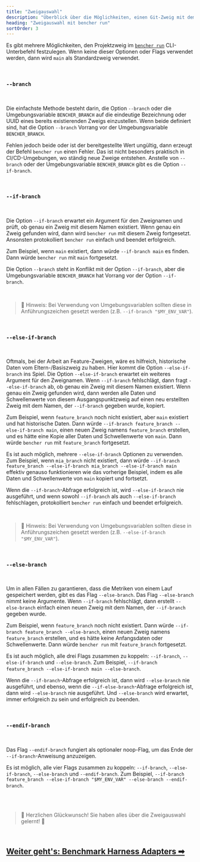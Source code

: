 ```yaml
---
title: "Zweigauswahl"
description: "Überblick über die Möglichkeiten, einen Git-Zweig mit dem bencher run CLI-Unterbefehl auszuwählen"
heading: "Zweigauswahl mit bencher run"
sortOrder: 3
---
```


Es gibt mehrere Möglichkeiten, den Projektzweig im <code><a href="/docs/de/explanation/bencher-run">bencher run</a></code> CLI-Unterbefehl festzulegen.
Wenn keine dieser Optionen oder Flags verwendet werden, dann wird `main` als Standardzweig verwendet.

<br />

### `--branch`

<br />

Die einfachste Methode besteht darin, die Option `--branch` oder die Umgebungsvariable `BENCHER_BRANCH` auf die eindeutige Bezeichnung oder UUID eines bereits existierenden Zweigs einzustellen.
Wenn beide definiert sind, hat die Option `--branch` Vorrang vor der Umgebungsvariable `BENCHER_BRANCH`.

Fehlen jedoch beide oder ist der bereitgestellte Wert ungültig, dann erzeugt der Befehl `bencher run` einen Fehler.
Das ist nicht besonders praktisch in CI/CD-Umgebungen, wo ständig neue Zweige entstehen.
Anstelle von `--branch` oder der Umgebungsvariable `BENCHER_BRANCH` gibt es die Option `--if-branch`.

<br />

### `--if-branch`

<br />

Die Option `--if-branch` erwartet ein Argument für den Zweignamen und prüft, ob genau ein Zweig mit diesem Namen existiert.
Wenn genau ein Zweig gefunden wird, dann wird `bencher run` mit diesem Zweig fortgesetzt.
Ansonsten protokolliert `bencher run` einfach und beendet erfolgreich.

Zum Beispiel, wenn `main` existiert, dann würde `--if-branch main` es finden. Dann würde `bencher run` mit `main` fortgesetzt.

Die Option `--branch` steht in Konflikt mit der Option `--if-branch`, aber die Umgebungsvariable `BENCHER_BRANCH` hat Vorrang vor der Option `--if-branch`.

<br />

> 🐰 Hinweis: Bei Verwendung von Umgebungsvariablen sollten diese in Anführungszeichen gesetzt werden (z.B. `--if-branch "$MY_ENV_VAR"`).

<br />

### `--else-if-branch`

<br />

Oftmals, bei der Arbeit an Feature-Zweigen, wäre es hilfreich, historische Daten vom Eltern-/Basiszweig zu haben.
Hier kommt die Option `--else-if-branch` ins Spiel.
Die Option `--else-if-branch` erwartet ein weiteres Argument für den Zweignamen.
Wenn `--if-branch` fehlschlägt, dann fragt `--else-if-branch` ab, ob genau ein Zweig mit diesem Namen existiert.
Wenn genau ein Zweig gefunden wird, dann werden alle Daten und Schwellenwerte von diesem Ausgangspunktzweig auf einen neu erstellten Zweig mit dem Namen, der `--if-branch` gegeben wurde, kopiert.

Zum Beispiel, wenn `feature_branch` noch nicht existiert, aber `main` existiert und hat historische Daten.
Dann würde `--if-branch feature_branch --else-if-branch main`, einen neuen Zweig namens `feature_branch` erstellen,
und es hätte eine Kopie aller Daten und Schwellenwerte von `main`.
Dann würde `bencher run` mit `feature_branch` fortgesetzt.

Es ist auch möglich, mehrere `--else-if-branch` Optionen zu verwenden.
Zum Beispiel, wenn `mia_branch` nicht existiert, dann würde `--if-branch feature_branch --else-if-branch mia_branch --else-if-branch main`
effektiv genauso funktionieren wie das vorherige Beispiel, indem es alle Daten und Schwellenwerte von `main` kopiert und fortsetzt.

Wenn die `--if-branch`-Abfrage erfolgreich ist, wird `--else-if-branch` nie ausgeführt, und wenn sowohl `--if-branch` als auch `--else-if-branch` fehlschlagen, protokolliert `bencher run` einfach und beendet erfolgreich.

<br />

> 🐰 Hinweis: Bei Verwendung von Umgebungsvariablen sollten diese in Anführungszeichen gesetzt werden (z.B. `--else-if-branch "$MY_ENV_VAR"`).

<br />

### `--else-branch`

<br />

Um in allen Fällen zu garantieren, dass die Metriken von einem Lauf gespeichert werden, gibt es das Flag `--else-branch`.
Das Flag `--else-branch` nimmt keine Argumente.
Wenn `--if-branch` fehlschlägt, dann erstellt `--else-branch` einfach einen neuen Zweig mit dem Namen, der `--if-branch` gegeben wurde.

Zum Beispiel, wenn `feature_branch` noch nicht existiert.
Dann würde `--if-branch feature_branch --else-branch`, einen neuen Zweig namens `feature_branch` erstellen,
und es hätte keine Anfangsdaten oder Schwellenwerte.
Dann würde `bencher run` mit `feature_branch` fortgesetzt.

Es ist auch möglich, alle drei Flags zusammen zu koppeln: `--if-branch`, `--else-if-branch` und `--else-branch`.
Zum Beispiel, `--if-branch feature_branch --else-if-branch main --else-branch`.

Wenn die `--if-branch`-Abfrage erfolgreich ist, dann wird `--else-branch` nie ausgeführt, und ebenso, wenn die `--if-else-branch`-Abfrage erfolgreich ist, dann wird `--else-branch` nie ausgeführt.
Und `--else-branch` wird erwartet, immer erfolgreich zu sein und erfolgreich zu beenden.

<br />

### `--endif-branch`

<br />

Das Flag `--endif-branch` fungiert als optionaler noop-Flag, um das Ende der `--if-branch`-Anweisung anzuzeigen.

Es ist möglich, alle vier Flags zusammen zu koppeln: `--if-branch`, `--else-if-branch`, `--else-branch` und `--endif-branch`.
Zum Beispiel, `--if-branch feature_branch --else-if-branch "$MY_ENV_VAR" --else-branch --endif-branch`.

<br />
<br />

> 🐰 Herzlichen Glückwunsch! Sie haben alles über die Zweigauswahl gelernt! 🎉

<br/>

<h2><a href="/docs/de/explanation/adapters">Weiter geht's: Benchmark Harness Adapters ➡</a></h2>
